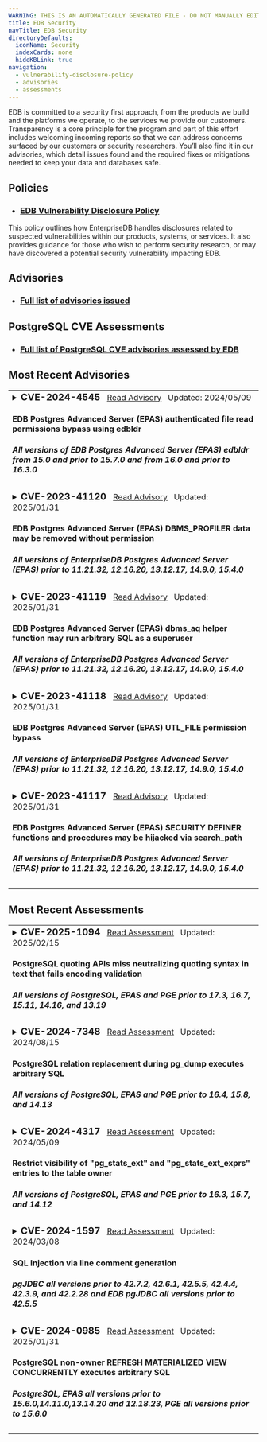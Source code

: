 ```yaml
---
WARNING: THIS IS AN AUTOMATICALLY GENERATED FILE - DO NOT MANUALLY EDIT - SEE tools/automation/generators/advisoryindex
title: EDB Security
navTitle: EDB Security
directoryDefaults:
  iconName: Security
  indexCards: none
  hideKBLink: true
navigation:
  - vulnerability-disclosure-policy
  - advisories
  - assessments
---
```


EDB is committed to a security first approach, from the products we build and the platforms we operate, to the services we provide our customers. Transparency is a core principle for the program and part of this effort includes welcoming incoming reports so that we can address concerns surfaced by our customers or security researchers. You’ll also find it in our advisories, which detail issues found and the required fixes or mitigations needed to keep your data and databases safe.

## Policies

* <h3><a href="vulnerability-disclosure-policy">EDB Vulnerability Disclosure Policy</a></h3>
This policy outlines how EnterpriseDB handles disclosures related to suspected vulnerabilities within our products, systems, or services. It also provides guidance for those who wish to perform security research, or may have discovered a potential security vulnerability impacting EDB.

## Advisories

* <h3><a href="advisories/">Full list of advisories issued</a></h3>

## PostgreSQL CVE Assessments

* <h3><a href="assessments/">Full list of PostgreSQL CVE advisories assessed by EDB</a></h3>

## Most Recent Advisories

<table class="table-bordered">


<tr><td>
<details><summary><h3 style="display:inline">CVE-2024-4545 </h3>
<span>
&nbsp;&nbsp;<a href="advisories/cve20244545">Read Advisory</a>
&nbsp;&nbsp;Updated: </span><span>2024/05/09</span>
<h4>EDB Postgres Advanced Server (EPAS) authenticated file read permissions bypass using edbldr</h4>
<h5> All versions of EDB Postgres Advanced Server (EPAS) edbldr from 15.0 and prior to 15.7.0 and from 16.0 and prior to 16.3.0</h5>
</summary>
<hr/>
<em>Summary:</em>&nbsp;
All versions of EnterpriseDB Postgres Advanced Server (EPAS) from 15.0 and prior to 15.7.0 and from 16.0 and prior to 16.3.0 may allow users using <code>edbldr</code> to bypass role permissions from <code>pg_read_server_files</code>. This could allow low privilege users to read files to which they would not otherwise have access.
<br/>
<a href="advisories/cve20244545">Read More...</a>
</details></td></tr>


<tr><td>
<details><summary><h3 style="display:inline">CVE-2023-41120 </h3>
<span>
&nbsp;&nbsp;<a href="advisories/cve202341120">Read Advisory</a>
&nbsp;&nbsp;Updated: </span><span>2025/01/31</span>
<h4>EDB Postgres Advanced Server (EPAS) DBMS_PROFILER data may be removed without permission</h4>
<h5> All versions of EnterpriseDB Postgres Advanced Server (EPAS) prior to 11.21.32, 12.16.20, 13.12.17, 14.9.0, 15.4.0</h5>
</summary>
<hr/>
<em>Summary:</em>&nbsp;
An issue was discovered in EnterpriseDB Postgres Advanced Server (EPAS) before 11.21.32, 12.x before 12.16.20, 13.x before 13.12.16, 14.x before 14.9.0, and 15.x before 15.4.0. It permits an authenticated user to use DBMS_PROFILER to remove all accumulated profiling data on a system-wide basis, regardless of that user's permissions.
<br/>
<a href="advisories/cve202341120">Read More...</a>
</details></td></tr>


<tr><td>
<details><summary><h3 style="display:inline">CVE-2023-41119 </h3>
<span>
&nbsp;&nbsp;<a href="advisories/cve202341119">Read Advisory</a>
&nbsp;&nbsp;Updated: </span><span>2025/01/31</span>
<h4>EDB Postgres Advanced Server (EPAS) dbms_aq helper function may run arbitrary SQL as a superuser</h4>
<h5> All versions of EnterpriseDB Postgres Advanced Server (EPAS) prior to 11.21.32, 12.16.20, 13.12.17, 14.9.0, 15.4.0</h5>
</summary>
<hr/>
<em>Summary:</em>&nbsp;
An issue was discovered in EnterpriseDB Postgres Advanced Server (EPAS) before 11.21.32, 12.x before 12.16.20, 13.x before 13.12.16, 14.x before 14.9.0, and 15.x before 15.4.0. It contains the function _dbms_aq_move_to_exception_queue that may be used to elevate a user's privileges to superuser. This function accepts the OID of a table, and then accesses that table as the superuser by using SELECT and DML commands.
<br/>
<a href="advisories/cve202341119">Read More...</a>
</details></td></tr>


<tr><td>
<details><summary><h3 style="display:inline">CVE-2023-41118 </h3>
<span>
&nbsp;&nbsp;<a href="advisories/cve202341118">Read Advisory</a>
&nbsp;&nbsp;Updated: </span><span>2025/01/31</span>
<h4>EDB Postgres Advanced Server (EPAS) UTL_FILE permission bypass</h4>
<h5> All versions of EnterpriseDB Postgres Advanced Server (EPAS) prior to 11.21.32, 12.16.20, 13.12.17, 14.9.0, 15.4.0</h5>
</summary>
<hr/>
<em>Summary:</em>&nbsp;
An issue was discovered in EnterpriseDB Postgres Advanced Server (EPAS) before 11.21.32, 12.x before 12.16.20, 13.x before 13.12.16, 14.x before 14.9.0, and 15.x before 15.4.0. It may allow an authenticated user to bypass authorization requirements and access underlying implementation functions. When a superuser has configured file locations using CREATE DIRECTORY, these functions allow users to take a wide range of actions, including read, write, copy, rename, and delete.
<br/>
<a href="advisories/cve202341118">Read More...</a>
</details></td></tr>


<tr><td>
<details><summary><h3 style="display:inline">CVE-2023-41117 </h3>
<span>
&nbsp;&nbsp;<a href="advisories/cve202341117">Read Advisory</a>
&nbsp;&nbsp;Updated: </span><span>2025/01/31</span>
<h4>EDB Postgres Advanced Server (EPAS) SECURITY DEFINER functions and procedures may be hijacked via search_path</h4>
<h5> All versions of EnterpriseDB Postgres Advanced Server (EPAS) prior to 11.21.32, 12.16.20, 13.12.17, 14.9.0, 15.4.0</h5>
</summary>
<hr/>
<em>Summary:</em>&nbsp;
An issue was discovered in EnterpriseDB Postgres Advanced Server (EPAS) before 11.21.32, 12.x before 12.16.20, 13.x before 13.12.16, 14.x before 14.9.0, and 15.x before 15.4.0. It contain packages, standalone packages, and functions that run SECURITY DEFINER but are inadequately secured against search_path attacks.
<br/>
<a href="advisories/cve202341117">Read More...</a>
</details></td></tr>

</table>

## Most Recent Assessments

<table class="table-bordered">


<tr><td>
<details><summary><h3 style="display:inline"> CVE-2025-1094 </h3>
<span>
&nbsp;&nbsp;<a href="assessments/cve-2025-1094">Read Assessment</a>
&nbsp;&nbsp;Updated: </span><span>2025/02/15</span>
<h4>PostgreSQL quoting APIs miss neutralizing quoting syntax in text that fails encoding validation</h4>
<h5> All versions of PostgreSQL, EPAS and PGE prior to 17.3, 16.7, 15.11, 14.16, and 13.19</h5>
</summary>
<hr/>
<em>Summary:</em>&nbsp;
Improper neutralization of quoting syntax in PostgreSQL libpq functions <code>PQescapeLiteral()</code>, <code>PQescapeIdentifier()</code>, <code>PQescapeString()</code>, and <code>PQescapeStringConn()</code> allows a database input provider to achieve SQL injection in certain usage patterns. Specifically, SQL injection requires the application to use the function result to construct input to psql, the PostgreSQL interactive terminal. Similarly, improper neutralization of quoting syntax in PostgreSQL command line utility programs allows a source of command line arguments to achieve SQL injection when client_encoding is <code>BIG5</code> and server_encoding is one of <code>EUC_TW</code> or <code>MULE_INTERNAL</code>. Versions before PostgreSQL 17.3, 16.7, 15.11, 14.16, and 13.19 are affected.
<br/>
<a href="assessments/cve-2025-1094">Read More...</a>
</details></td></tr>


<tr><td>
<details><summary><h3 style="display:inline"> CVE-2024-7348 </h3>
<span>
&nbsp;&nbsp;<a href="assessments/cve-2024-7348">Read Assessment</a>
&nbsp;&nbsp;Updated: </span><span>2024/08/15</span>
<h4>PostgreSQL relation replacement during pg_dump executes arbitrary SQL</h4>
<h5> All versions of PostgreSQL, EPAS and PGE prior to 16.4, 15.8, and 14.13</h5>
</summary>
<hr/>
<em>Summary:</em>&nbsp;
Time-of-check Time-of-use (TOCTOU) race condition in pg_dump in PostgreSQL allows an object creator to execute arbitrary SQL functions as the user running pg_dump, which is often a superuser. The attack involves replacing another relation type with a view or foreign table. The attack requires waiting for pg_dump to start, but winning the race condition is trivial if the attacker retains an open transaction. Versions before PostgreSQL 16.4, 15.8, 14.13, 13.16, and 12.20 are affected.
<br/>
<a href="assessments/cve-2024-7348">Read More...</a>
</details></td></tr>


<tr><td>
<details><summary><h3 style="display:inline"> CVE-2024-4317 </h3>
<span>
&nbsp;&nbsp;<a href="assessments/cve-2024-4317">Read Assessment</a>
&nbsp;&nbsp;Updated: </span><span>2024/05/09</span>
<h4>Restrict visibility of "pg_stats_ext" and "pg_stats_ext_exprs" entries to the table owner</h4>
<h5> All versions of PostgreSQL, EPAS and PGE prior to 16.3, 15.7, and 14.12</h5>
</summary>
<hr/>
<em>Summary:</em>&nbsp;
Missing authorization in PostgreSQL built-in views pg_stats_ext and pg_stats_ext_exprs allows an unprivileged database user to read most common values and other statistics from CREATE STATISTICS commands of other users. The most common values may reveal column values the eavesdropper could not otherwise read or results of functions they cannot execute. Installing an unaffected version only fixes fresh PostgreSQL installations, namely those that are created with the initdb utility after installing that version. Current PostgreSQL installations will remain vulnerable until they follow the instructions in the release notes, which are provided as a convenience in the below section. Within major versions 14-16, minor versions before PostgreSQL 16.3, 15.7, and 14.12 are affected. Versions before PostgreSQL 14 are unaffected.
<br/>
<a href="assessments/cve-2024-4317">Read More...</a>
</details></td></tr>


<tr><td>
<details><summary><h3 style="display:inline"> CVE-2024-1597 </h3>
<span>
&nbsp;&nbsp;<a href="assessments/cve-2024-1597">Read Assessment</a>
&nbsp;&nbsp;Updated: </span><span>2024/03/08</span>
<h4>SQL Injection via line comment generation</h4>
<h5> pgJDBC all versions prior to 42.7.2, 42.6.1, 42.5.5, 42.4.4, 42.3.9, and 42.2.28 and EDB pgJDBC all versions prior to 42.5.5</h5>
</summary>
<hr/>
<em>Summary:</em>&nbsp;
pgjdbc, the PostgreSQL JDBC Driver, allows attacker to inject SQL if using PreferQueryMode=SIMPLE. Note this is not the default. In the default mode there is no vulnerability. A placeholder for a numeric value must be immediately preceded by a minus. There must be a second placeholder for a string value after the first placeholder; both must be on the same line. By constructing a matching string payload, the attacker can inject SQL to alter the query,bypassing the protections that parameterized queries bring against SQL Injection attacks. Versions before 42.7.2, 42.6.1, 42.5.5, 42.4.4, 42.3.9, and 42.2.28 are affected.
<br/>
<a href="assessments/cve-2024-1597">Read More...</a>
</details></td></tr>


<tr><td>
<details><summary><h3 style="display:inline"> CVE-2024-0985 </h3>
<span>
&nbsp;&nbsp;<a href="assessments/cve-2024-0985">Read Assessment</a>
&nbsp;&nbsp;Updated: </span><span>2025/01/31</span>
<h4>PostgreSQL non-owner REFRESH MATERIALIZED VIEW CONCURRENTLY executes arbitrary SQL</h4>
<h5> PostgreSQL, EPAS all versions prior to 15.6.0,14.11.0,13.14.20 and 12.18.23, PGE all versions prior to 15.6.0</h5>
</summary>
<hr/>
<em>Summary:</em>&nbsp;
Late privilege drop in REFRESH MATERIALIZED VIEW CONCURRENTLY in PostgreSQL allows an object creator to execute arbitrary SQL functions as the command issuer. The command intends to run SQL functions as the owner of the materialized view, enabling safe refresh of untrusted materialized views. The victim is a superuser or member of one of the attacker's roles. The attack requires luring the victim into running REFRESH MATERIALIZED VIEW CONCURRENTLY on the attacker's materialized view. As part of exploiting this vulnerability, the attacker creates functions that use CREATE RULE to convert the internally-built temporary table to a view. Versions before PostgreSQL 15.6, 14.11, 13.14, and 12.18 are affected. The only known exploit does not work in PostgreSQL 16 and later. For defense in depth, PostgreSQL 16.2 adds the protections that older branches are using to fix their vulnerability.
<br/>
<a href="assessments/cve-2024-0985">Read More...</a>
</details></td></tr>

</table>